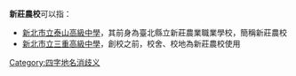 '''新莊農校'''可以指：
* [[新北市立泰山高級中學|新北市立泰山高級中學]]，其前身為臺北縣立新莊農業職業學校，簡稱新莊農校
* [[新北市立三重高級中學|新北市立三重高級中學]]，創校之前，校舍、校地為新莊農校使用

{{disambig}}

[[Category:四字地名消歧义|Category:四字地名消歧义]]